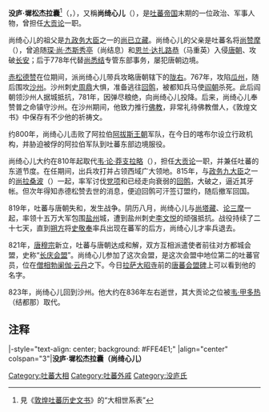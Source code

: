 {{unreferenced|time=2015-05-15T08:45:15+00:00}}
'''没庐·墀松杰拉囊'''<ref>見《[[敦煌文书|敦煌吐蕃历史文书]]》的“大相世系表”</ref>（{{Bo|z=འབྲོ་སུམ་རྗེ་སྟག་སྣང|w=vbro khri sum rje stag snang|t=Dro Trisumje Taknang}}，{{bd|？||836年|？|}}），又稱'''尚绮心儿'''（{{Bo|z=ཞང་ཁྲི་སུམ་རྗེ|w=zhang khri sum rje|t=Shang Trisumje}}），是[[吐蕃|吐蕃帝国]]末期的一位政治、军事人物，曾担任[[伦钦|大贡论]]一职。

尚绮心儿的祖父是[[政务九大臣|九政务大臣]]之一的[[尚已立藏|尚已立藏]]。尚绮心儿的父亲是吐蕃名将[[尚赞摩|尚赞摩]]（{{Bo-textonly|ཞང་བཙན་བ་}}），曾追随[[尚结息|琛·尚·杰斯秀亭]]（尚结息）和[[恩兰·达扎路恭|恩兰·达扎路恭]]（马重英）入侵[[唐朝|唐朝]]、攻破[[长安|长安]]；后于778年代替[[尚悉结|尚悉结]]专管东部事务，屡犯唐朝边境。

[[赤松德赞|赤松德赞]]在位期间，派尚绮心儿带兵攻略唐朝辖下的[[陇右|陇右]]。767年，攻陷[[瓜州_(古代)|瓜州]]，随后围攻[[沙州_(敦煌)|沙州]]。沙州刺史[[周鼎|周鼎]]大惧，准备逃往[[回鹘|回鹘]]，被都知兵马使[[阎朝|阎朝]]杀死。此后阎朝领沙州人据城抵抗，781年，因弹尽粮绝，向尚绮心儿投降。后来，尚绮心儿奉赞普之命镇守沙州。在沙州期间，他致力推行[[佛教|佛教]]，非常礼待佛教僧人，《敦煌文书》中保存有不少他的祈祷文。

约800年，尚绮心儿击败了阿拉伯[[阿拔斯王朝|阿拔斯王朝]]军队，在今日的喀布尔设立行政机构，并胁迫被俘的阿拉伯军队到吐蕃东部边境服役。

尚绮心儿大约在810年起取代[[韦·论·莽支拉略|韦·论·莽支拉略]]（{{Bo-textonly|དབའ་བློན་མང་རྗེ་ལྟ་ལོད}}），担任[[伦钦|大贡论]]一职，并兼任吐蕃的东道节度。在任期间，出兵攻打并占领西域广大领地。815年，与[[政务九大臣|政务九大臣]]之一的[[尚拉桑波|尚拉桑波]]（{{Bo-textonly|ཞང་ལྟ་བཟང་པོ}}）一起，率军讨伐[[党项|党项]]和已经走向衰弱的[[回鹘|回鹘]]，大破之，逼近其牙帐。但次年得知赤德松赞去世的消息，便迫回鹘可汗签订盟约，随后撤军回国。

819年，吐蕃与唐朝失和，发生战争。阴历八月，尚绮心儿与[[尚塔藏|尚塔藏]]、[[论三摩|论三摩]]一起，率领十五万大军包围[[盐州_(陕西省)|盐州]]城，遭到盐州刺史[[李文悦|李文悦]]的顽强抵抗。战役持续了二十七天，直到[[朔方节度使|朔方]]将[[史敬奉|史敬奉]]率兵出现在蕃军的后方，尚绮心儿才率兵退去。

821年，[[唐穆宗|唐穆宗]]新立，吐蕃与唐朝达成和解，双方互相派遣使者前往对方都城会盟，史称“[[长庆会盟|长庆会盟]]”。尚绮心儿参加了这次会盟，是这次会盟中地位第二的吐蕃官员，位在[[僧相|僧相]][[勃阑伽·云丹|勃阑伽·云丹]]之下。今日[[拉萨市|拉萨]][[大昭寺|大昭寺]]前的[[唐蕃会盟碑|唐蕃会盟碑]]上可以看到他的名字。

823年，尚绮心儿回到沙州。他大约在836年左右逝世，其大贡论之位被[[韦·甲多热|韦·甲多热]]（结都那）取代。

==注释==
{{reflist}}
{{start box}}
|-style="text-align: center; background: #FFE4E1;"
|align="center" colspan="3"|'''没庐·墀松杰拉囊（尚绮心儿）'''
{{s-before|[[韦·莽支拉略|韦·莽支拉略]]}}
{{s-title|[[吐蕃|吐蕃]][[吐蕃大相列表|大贡论]]|810年—836年}}
{{s-after|[[韦·甲多热|韦·甲多热]]<br />（结都那）}}
{{end box}}
{{吐蕃大相}}
[[Category:吐蕃大相|Category:吐蕃大相]]
[[Category:吐蕃外戚|Category:吐蕃外戚]]
[[Category:没庐氏|Category:没庐氏]]